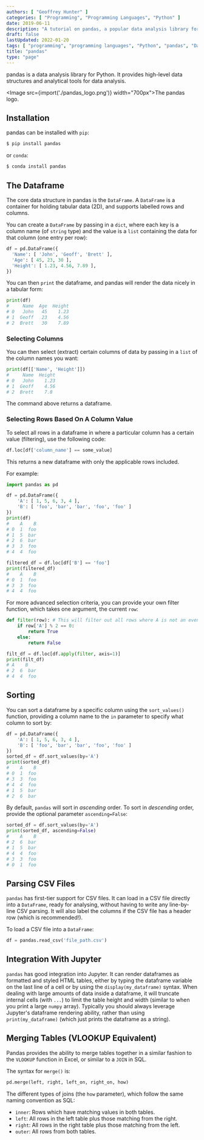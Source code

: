 ```yaml
---
authors: [ "Geoffrey Hunter" ]
categories: [ "Programming", "Programming Languages", "Python" ]
date: 2019-06-11
description: "A tutorial on pandas, a popular data analysis library for Python."
draft: false
lastUpdated: 2022-01-20
tags: [ "programming", "programming languages", "Python", "pandas", "DataFrame", "CSV", "Jupyter", "Numpy", "conda", "merge", "VLOOKUP" ]
title: "pandas"
type: "page"
---
```



pandas is a data analysis library for Python. It provides high-level data structures and analytical tools for data analysis.

<Image src={import('./pandas_logo.png')} width="700px">The pandas logo.</Image>

## Installation

pandas can be installed with `pip`:

```bash
$ pip install pandas
```

or `conda`:

```bash
$ conda install pandas
```

## The Dataframe

The core data structure in pandas is the `DataFrame`. A `DataFrame` is a container for holding tabular data (2D), and supports labelled rows and columns.

You can create a `DataFrame` by passing in a `dict`, where each key is a column name (of `string` type) and the value is a `list` containing the data for that column (one entry per row):

```python
df = pd.DataFrame({
  'Name': [ 'John', 'Geoff', 'Brett' ],
  'Age': [ 45, 23, 30 ],
  'Height': [ 1.23, 4.56, 7.89 ],
})
```

You can then `print` the dataframe, and pandas will render the data nicely in a tabular form:

```python
print(df)
#     Name  Age  Height
# 0   John   45    1.23
# 1  Geoff   23    4.56
# 2  Brett   30    7.89
```

### Selecting Columns

You can then select (extract) certain columns of data by passing in a `list` of the column names you want:

```python
print(df[['Name', 'Height']])
#     Name  Height
# 0   John    1.23
# 1  Geoff    4.56
# 2  Brett    7.8
```

The command above returns a dataframe.

### Selecting Rows Based On A Column Value

To select all rows in a dataframe in where a particular column has a certain value (filtering), use the following code:

```python
df.loc[df['column_name'] == some_value]
```

This returns a new dataframe with only the applicable rows included.

For example:

```python
import pandas as pd

df = pd.DataFrame({
    'A': [ 1, 5, 6, 3, 4 ],
    'B': [ 'foo', 'bar', 'bar', 'foo', 'foo' ]
})
print(df)
#    A    B
# 0  1  foo
# 1  5  bar
# 2  6  bar
# 3  3  foo
# 4  4  foo

filtered_df = df.loc[df['B'] == 'foo']
print(filtered_df)
#    A    B
# 0  1  foo
# 3  3  foo
# 4  4  foo
```

For more advanced selection criteria, you can provide your own filter function, which takes one argument, the current `row`:

```python
def filter(row): # This will filter out all rows where A is not an even number.
    if row['A'] % 2 == 0:
        return True
    else:
        return False

filt_df = df.loc[df.apply(filter, axis=1)]
print(filt_df)
# A    B
# 2  6  bar
# 4  4  foo
```

## Sorting

You can sort a dataframe by a specific column using the `sort_values()` function, providing a column name to the `in` parameter to specify what column to sort by:

```python
df = pd.DataFrame({
    'A': [ 1, 5, 6, 3, 4 ],
    'B': [ 'foo', 'bar', 'bar', 'foo', 'foo' ]
})
sorted_df = df.sort_values(by='A')
print(sorted_df)
#    A    B
# 0  1  foo
# 3  3  foo
# 4  4  foo
# 1  5  bar
# 2  6  bar
```

By default, `pandas` will sort in _ascending_ order. To sort in _descending_ order, provide the optional parameter `ascending=False`:

```python
sorted_df = df.sort_values(by='A')
print(sorted_df, ascending=False)
#    A    B
# 2  6  bar
# 1  5  bar
# 4  4  foo
# 3  3  foo
# 0  1  foo
```

## Parsing CSV Files

`pandas` has first-tier support for CSV files. It can load in a CSV file directly into a `DataFrame`, ready for analysing, without having to write any line-by-line CSV parsing. It will also label the columns if the CSV file has a header row (which is recommended!).

To load a CSV file into a `DataFrame`:

```python
df = pandas.read_csv('file_path.csv')
```

## Integration With Jupyter

`pandas` has good integration into Jupyter. It can render dataframes as formatted and styled HTML tables, either by typing the dataframe variable on the last line of a cell or by using the `display(my_dataframe)` syntax. When dealing with large amounts of data inside a dataframe, it will truncate internal cells (with `...`) to limit the table height and width (similar to when you print a large `numpy` array). Typically you should always leverage Jupyter's dataframe rendering ability, rather than using `print(my_dataframe)` (which just prints the dataframe as a string).

## Merging Tables (VLOOKUP Equivalent)

Pandas provides the ability to merge tables together in a similar fashion to the `VLOOKUP` function in Excel, or similar to a `JOIN` in SQL.

The syntax for `merge()` is:

```python
pd.merge(left, right, left_on, right_on, how)
```

The different types of joins (the `how` parameter), which follow the same naming convention as SQL:

* `inner`: Rows which have matching values in both tables.
* `left`: All rows in the left table plus those matching from the right.
* `right`: All rows in the right table plus those matching from the left.
* `outer`: All rows from both tables.
